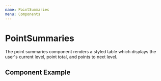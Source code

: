 ```yaml
---
name: PointSummaries
menu: Components
---
```



# PointSummaries
The point summaries component renders a styled table which displays the user's current level, point total, and points to next level.

## Component Example
<Playground>
    <PointSummaries />
</ Playground>